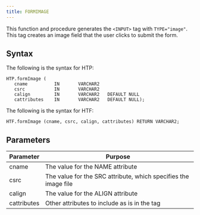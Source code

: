 ```yaml
---
title: FORMIMAGE
---
```


This function and procedure generates the `<INPUT>` tag with `TYPE="image"`. This tag creates an image field that the user clicks to submit the form.

## Syntax

The following is the syntax for HTP:

```
HTP.formImage (
   cname          IN       VARCHAR2
   csrc           IN       VARCHAR2
   calign         IN       VARCHAR2   DEFAULT NULL
   cattributes    IN       VARCHAR2   DEFAULT NULL);
```

The following is the syntax for HTF:

```
HTF.formImage (cname, csrc, calign, cattributes) RETURN VARCHAR2;
```

## Parameters

| Parameter | Purpose |
| --------- | -------- |
| cname | The value for the NAME attribute |
| csrc | The value for the SRC attribute, which specifies the image file |
| calign | The value for the ALIGN attribute |
| cattributes | Other attributes to include as is in the tag |
